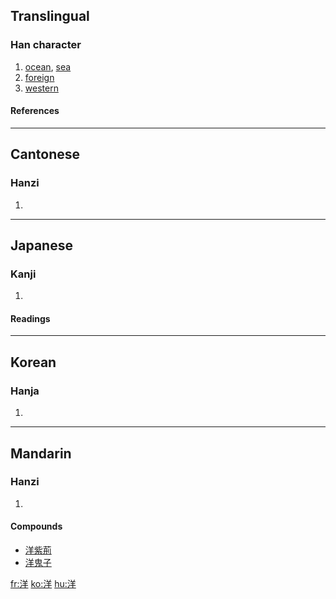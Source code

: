 ==Translingual==
===Han character===
{{Han char|rn=85|rad=水|as=06|sn=9|four=3815<sub>1</sub>|canj=水廿手 (ETQ)}}
# [[ocean]], [[sea]]
# [[foreign]]
# [[western]]
====References====
{{Han ref|kx=0619.280|dkj=17363|dj=1014.190|hdz=31615.110|uh=6D0B|ud=27915|bh=AC76|bd=44150}}

----
==Cantonese==
===Hanzi===
{{yue-hanzi|jyut=|y=yeung4}}
# {{defn|Cantonese}}

----
==Japanese==
===Kanji===
{{ja-kanji|grade=3|rs=水06}}
# {{defn|Japanese}} 
====Readings====
{{ja-readings|on=[[よう]] (yō), [[しょう]] (shō)|kun=[[なだ]] (nada)}}

----
==Korean==
===Hanja===
{{ko-hanja|hangeul=양|eumhun=|rv=yang|mr=yang|y=yang}}
# {{defn|Korean}}

----
==Mandarin==
===Hanzi===
{{cmn-hanzi|pin=[[yáng]] (yang2)|wg=yang<sup>2</sup>}}
# {{defn|Mandarin}}

====Compounds====
*[[洋紫荊]]
*[[洋鬼子]]

[[fr:洋]]
[[ko:洋]]
[[hu:洋]]